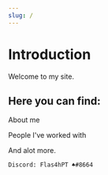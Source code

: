 ```yaml
---
slug: /
---
```


# Introduction #

Welcome to my site.


## Here you can find: ##

About me

People I've worked with

And alot more.
```
Discord: Flas4hPT ♠#8664
```

